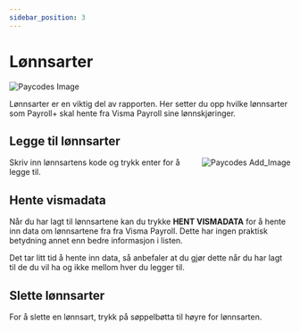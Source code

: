 ---
sidebar_position: 3
---

# Lønnsarter
![Paycodes Image](/img/docimages/payroll_plus/mpk/paycodes.png)

Lønnsarter er en viktig del av rapporten. Her setter du opp hvilke lønnsarter som Payroll+ skal hente fra Visma Payroll sine lønnskjøringer.

## Legge til lønnsarter
<img src="/img/docimages/payroll_plus/mpk/paycodes-add.png" alt="Paycodes Add_Image" align="right"  />
Skriv inn lønnsartens kode og trykk enter for å legge til.

## Hente vismadata
Når du har lagt til lønnsartene kan du trykke **HENT VISMADATA** for å hente inn data om lønnsartene fra fra Visma Payroll.
Dette har ingen praktisk betydning annet enn bedre informasjon i listen.

Det tar litt tid å hente inn data, så anbefaler at du gjør dette når du har lagt til de du vil ha og ikke mellom hver du legger til.

## Slette lønnsarter
For å slette en lønnsart, trykk på søppelbøtta til høyre for lønnsarten.



